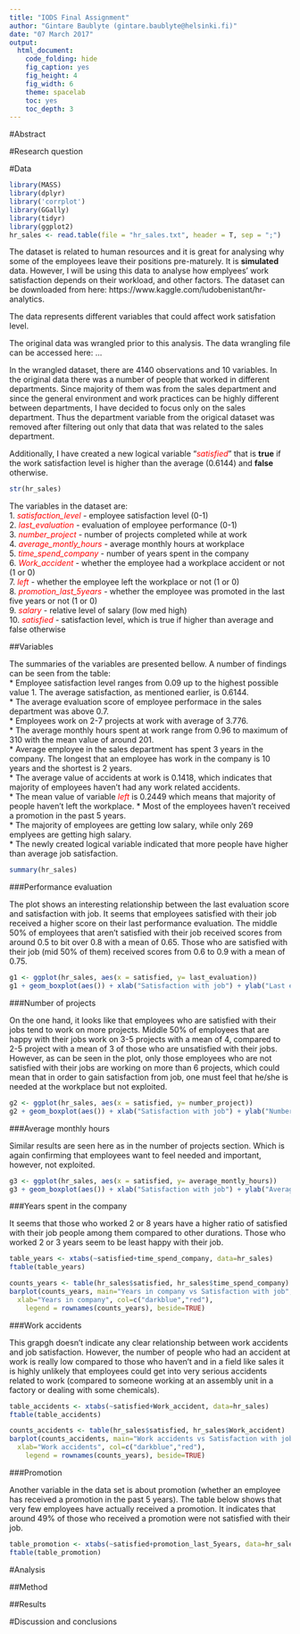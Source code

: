 ```yaml
---
title: "IODS Final Assignment"
author: "Gintare Baublyte (gintare.baublyte@helsinki.fi)"
date: "07 March 2017"
output:
  html_document:
    code_folding: hide
    fig_caption: yes
    fig_height: 4
    fig_width: 6
    theme: spacelab
    toc: yes
    toc_depth: 3
---
```



#Abstract


#Research question


#Data

```r
library(MASS)
library(dplyr)
library('corrplot')
library(GGally)
library(tidyr)
library(ggplot2)
hr_sales <- read.table(file = "hr_sales.txt", header = T, sep = ";")
```
The dataset is related to human resources and it is great for analysing why some of the employees leave their positions pre-maturely. It is **simulated** data. However, I will be using this data to analyse how emplyees' work satisfaction depends on their workload, and other factors. The dataset can be downloaded from here: https://www.kaggle.com/ludobenistant/hr-analytics.

The data represents different variables that could affect work satisfation level. 

The original data was wrangled prior to this analysis. The data wrangling file can be accessed here: ...

In the wrangled dataset, there are 4140 observations and 10 variables. In the original data there was a number of people that worked in different departments. Since majority of them was from the sales department and since the general environment and work practices can be highly different between departments, I have decided to focus only on the sales department. Thus the department variable from the origical dataset was removed after filtering out only that data that was related to the sales department.  
  

Additionally, I have created a new logical variable "*<span style="color:red">satisfied</span>*" that is **true** if the work satisfaction level is higher than the average (0.6144) and **false** otherwise.  

```r
str(hr_sales)
```

The variables in the dataset are:  
1.  *<span style="color:red">satisfaction_level</span>* - employee satisfaction level (0-1)  
2.  *<span style="color:red">last_evaluation</span>* - evaluation of employee performance (0-1)  
3.  *<span style="color:red">number_project</span>* - number of projects completed while at work  
4.  *<span style="color:red">average_montly_hours</span>* - average monthly hours at workplace  
5.  *<span style="color:red">time_spend_company</span>* - number of years spent in the company  
6.  *<span style="color:red">Work_accident</span>* - whether the employee had a workplace accident or not (1 or 0)  
7.  *<span style="color:red">left</span>* - whether the employee left the workplace or not (1 or 0)  
8.  *<span style="color:red">promotion_last_5years</span>* - whether the employee was promoted in the last five years or not (1 or 0)  
9.  *<span style="color:red">salary</span>* - relative level of salary (low med high)  
10.  *<span style="color:red">satisfied</span>* - satisfaction level, which is true if higher than average and false otherwise  

##Variables

The summaries of the variables are presented bellow. A number of findings can be seen from the table:  
* Employee satisfaction level ranges from 0.09 up to the highest possible value 1. The average satisfaction, as mentioned earlier, is 0.6144.  
* The average evaluation score of employee performace in the sales department was above 0.7.  
* Employees work on 2-7 projects at work with average of 3.776.  
* The average monthly hours spent at work range from 0.96 to maximum of 310 with the mean value of around 201.  
* Average employee in the sales department has spent 3 years in the company. The longest that an employee has work in the company is 10 years and the shortest is 2 years.  
* The average value of accidents at work is 0.1418, which indicates that majority of employees haven't had any work related accidents.  
* The mean value of variable *<span style="color:red">left</span>* is 0.2449 which means that majority of people haven't left the workplace. 
* Most of the employees haven't received a promotion in the past 5 years.  
* The majority of employees are getting low salary, while only 269 emplyees are getting high salary.  
* The newly created logical variable indicated that more people have higher than average job satisfaction.  


```r
summary(hr_sales)
```

###Performance evaluation

The plot shows an interesting relationship between the last evaluation score and satisfaction with job. It seems that employees satisfied with their job received a higher score on their last performance evaluation. The middle 50% of employees that aren't satisfied with their job received scores from around 0.5 to bit over 0.8 with a mean of 0.65. Those who are satisfied with their job (mid 50% of them) received scores from 0.6 to 0.9 with a mean of 0.75.  

```r
g1 <- ggplot(hr_sales, aes(x = satisfied, y= last_evaluation))
g1 + geom_boxplot(aes()) + xlab("Satisfaction with job") + ylab("Last evaluation score") + ggtitle("Last evaluation score by job satisfaction")
```

###Number of projects

On the one hand, it looks like that employees who are satisfied with their jobs tend to work on more projects. Middle 50% of employees that are happy with their jobs work on 3-5 projects with a mean of 4, compared to 2-5 project with a mean of 3 of those who are unsatisfied with their jobs. However, as can be seen in the plot, only those employees who are not satisfied with their jobs are working on more than 6 projects, which could mean that in order to gain satisfaction from job, one must feel that he/she is needed at the workplace but not exploited.

```r
g2 <- ggplot(hr_sales, aes(x = satisfied, y= number_project))
g2 + geom_boxplot(aes()) + xlab("Satisfaction with job") + ylab("Number of projects") + ggtitle("Number of projects by job satisfaction")
```

###Average monthly hours

Similar results are seen here as in the number of projects section. Which is again confirming that employees want to feel needed and important, however, not exploited.

```r
g3 <- ggplot(hr_sales, aes(x = satisfied, y= average_montly_hours))
g3 + geom_boxplot(aes()) + xlab("Satisfaction with job") + ylab("Average monthly hours") + ggtitle("Average monthly hours by job satisfaction")
```



###Years spent in the company

It seems that those who worked 2 or 8 years have a higher ratio of satisfied with their job people among them compared to other durations. Those who worked 2 or 3 years seem to be least happy with their job. 

```r
table_years <- xtabs(~satisfied+time_spend_company, data=hr_sales)
ftable(table_years)

counts_years <- table(hr_sales$satisfied, hr_sales$time_spend_company)
barplot(counts_years, main="Years in company vs Satisfaction with job",
  xlab="Years in company", col=c("darkblue","red"),
    legend = rownames(counts_years), beside=TRUE)
```
###Work accidents

This grapgh doesn't indicate any clear relationship between work accidents and job satisfaction. However, the number of people who had an accident at work is really low compared to those who haven't and in a field like sales it is highly unlikely that employees could get into very serious accidents related to work (compared to someone working at an assembly unit in a factory or dealing with some chemicals).

```r
table_accidents <- xtabs(~satisfied+Work_accident, data=hr_sales)
ftable(table_accidents)

counts_accidents <- table(hr_sales$satisfied, hr_sales$Work_accident)
barplot(counts_accidents, main="Work accidents vs Satisfaction with job",
  xlab="Work accidents", col=c("darkblue","red"),
    legend = rownames(counts_years), beside=TRUE)
```

###Promotion

Another variable in the data set is about promotion (whether an employee has received a promotion in the past 5 years). The table below shows that very few employees have actually received a promotion. It indicates that around 49% of those who received a promotion were not satisfied with their job. 


```r
table_promotion <- xtabs(~satisfied+promotion_last_5years, data=hr_sales)
ftable(table_promotion)
```



#Analysis



##Method


##Results


#Discussion and conclusions



